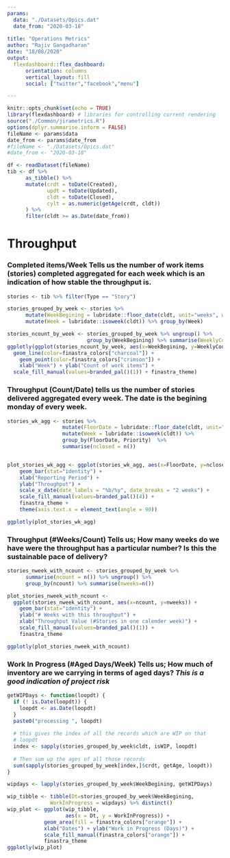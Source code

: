 ```yaml
---
params:
  data: "./Datasets/Opics.dat"
  date_from: "2020-03-18"
  
title: "Operations Metrics"
author: "Rajiv Gangadharan"
date: "18/08/2020"
output: 
  flexdashboard::flex_dashboard:
      orientation: columns
      vertical_layout: fill
      social: ["twitter","facebook","menu"]

---
```


```r
knitr::opts_chunk$set(echo = TRUE)
library(flexdashboard) # libraries for controlling current rendering
source("./Common/jirametrics.R")
options(dplyr.summarise.inform = FALSE)
fileName <- params$data
date_from <- params$date_from
#fileName <- "./Datasets/Opics.dat"
#date_from <- "2020-03-18"

df <- readDataset(fileName)
tib <- df %>% 
      as_tibble() %>%
      mutate(crdt = toDate(Created),
             updt = toDate(Updated),
             cldt = toDate(Closed),
             cylt = as.numeric(getAge(crdt, cldt))
      ) %>%
      filter(cldt >= as.Date(date_from))
```


Throughput {.storyboard}
===========================================

### **Completed items/Week** Tells us the number of work items (stories) completed aggregated for each week which is an indication of how stable the throughput is.

```r

stories <- tib %>% filter(Type == "Story")

stories_grouped_by_week <- stories %>% 
      mutate(WeekBegining = lubridate::floor_date(cldt, unit="weeks", week_start = 1)) %>%
      mutate(Week = lubridate::isoweek(cldt)) %>% group_by(Week)

stories_ncount_by_week <- stories_grouped_by_week %>% ungroup() %>% 
                          group_by(WeekBegining) %>% summarise(WeeklyCount = n())
ggplotly(ggplot(stories_ncount_by_week, aes(x=WeekBegining, y=WeeklyCount)) +
  geom_line(color=finastra_colors["charcoal"]) + 
    geom_point(color=finastra_colors["crimson"]) +
    xlab("Week") + ylab("Count of work items") + 
  scale_fill_manual(values=branded_pal()(1)) + finastra_theme)

```


### **Throughput (Count/Date)** tells us the number of stories delivered aggregated every week. The date is the begining monday of every week.

```r


stories_wk_agg <- stories %>% 
                  mutate(FloorDate = lubridate::floor_date(cldt, unit="weeks", week_start = 1)) %>%
                  mutate(Week = lubridate::isoweek(cldt)) %>%
                  group_by(FloorDate, Priority)  %>% 
                  summarise(nclosed = n()) 


plot_stories_wk_agg <- ggplot(stories_wk_agg, aes(x=FloorDate, y=nclosed, fill=Priority)) +
    geom_bar(stat="identity") +
    xlab("Reporting Period") +
    ylab("Throughput") +
    scale_x_date(date_labels = "%b/%y", date_breaks = "2 weeks") +
    scale_fill_manual(values=branded_pal()(4)) +
    finastra_theme +
    theme(axis.text.x = element_text(angle = 90))

ggplotly(plot_stories_wk_agg)

```

### **Throughput (#Weeks/Count)** Tells us; How many weeks do we have were the throughput has a particular number? Is this the sustainable pace of delivery?


```r



stories_nweek_with_ncount <- stories_grouped_by_week %>% 
      summarise(ncount = n()) %>% ungroup() %>% 
      group_by(ncount) %>% summarise(nweeks=n())

plot_stories_nweek_with_ncount <- 
  ggplot(stories_nweek_with_ncount, aes(x=ncount, y=nweeks)) +
    geom_bar(stat="identity") +
    ylab("# Weeks with this throughput") +
    xlab("Throughput Value (#Stories in one calender week)") +
    scale_fill_manual(values=branded_pal()(1)) +
    finastra_theme

ggplotly(plot_stories_nweek_with_ncount)

```

### **Work In Progress (#Aged Days/Week)** Tells us; How much of inventory are we carrying in terms of aged days? _This is a good indication of project risk_

```r

getWIPDays <- function(loopdt) {
  if (! is.Date(loopdt)) {
    loopdt <- as.Date(loopdt)
  }
  paste0("processing ", loopdt)
  
  # this gives the index of all the records which are WIP on that
  # loopdt
  index <- sapply(stories_grouped_by_week$cldt, isWIP, loopdt)
  
  # Then sum up the ages of all those records
  sum(sapply(stories_grouped_by_week[index,]$crdt, getAge, loopdt))
}

wipdays <- lapply(stories_grouped_by_week$WeekBegining, getWIPDays)

wip_tibble <- tibble(Dt=stories_grouped_by_week$WeekBegining, 
              WorkInProgress = wipdays) %>% distinct()
wip_plot <- ggplot(wip_tibble,
                   aes(x = Dt, y = WorkInProgress)) + 
            geom_area(fill = finastra_colors["orange"]) +
            xlab("Dates") + ylab("Work in Progress (Days)") +
            scale_fill_manual(finastra_colors["orange"]) +
            finastra_theme
ggplotly(wip_plot)
```
